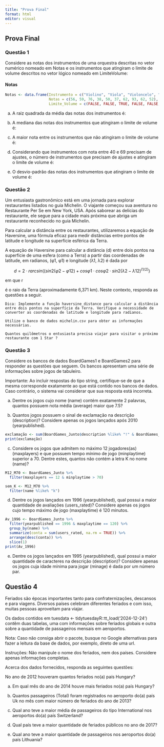 ```yaml
---
title: "Prova Final"
format: html
editor: visual
---
```


## Prova Final

### Questão 1

Considere as notas dos instrumentos de uma orquestra descritas no vetor numérico nomeado em Notas e os instrumentos que atingiram o limite de volume descritos no vetor lógico nomeado em LimiteVolume:

#### Notas

```r
Notas <- data.frame(Instrumento = c("Violino", "Viola", "Violoncelo", "Contrabaixo", "Flauta", "Clarinete", "Oboé", "Trompete", "Trombone", "Percussão"),
                    Notas = c(56, 59, 76, 38, 50, 37, 62, 93, 62, 52),
                    Limite_Volume = c(FALSE, FALSE, TRUE, FALSE, FALSE, FALSE, TRUE, TRUE, TRUE, FALSE))
```


a) A raiz quadrada da média das notas dos instrumentos é:

b) A mediana das notas dos instrumentos que atingiram o limite de volume é:

c) A maior nota entre os instrumentos que não atingiram o limite de volume é:

d) Considerando que instrumentos com nota entre 40 e 69 precisam de ajustes, o número de instrumentos que precisam de ajustes e atingiram o limite de volume é: 

e) O desvio-padrão das notas dos instrumentos que atingiram o limite de volume é:

### Questão 2

Um entusiasta gastronômico está em uma jornada para explorar restaurantes listados no guia Michelin. O viajante começou sua aventura no Restaurante Per Se em New York, USA. Após saborear as delícias do restaurante, ele segue para a cidade mais próxima que abriga um restaurante reconhecido no guia Michelin.

Para calcular a distância entre os restaurantes, utilizaremos a equação de Haversine, uma fórmula eficaz para medir distâncias entre pontos de latitude e longitude na superfície esférica da Terra.

A equação de Haversine para calcular a distância (d) entre dois pontos na superfície de uma esfera (como a Terra) a partir das coordenadas de latitude, em radianos, (φ1, φ1) e longitude (λ1, λ2) é dada por

$$
d=2⋅rarcsin((sin2(φ2−φ12)+cosφ1⋅cosφ2⋅sin2(λ2−λ12)^(1/2))
$$

em que r

é o raio da Terra (aproximadamente 6,371 km). Neste contexto, responda as questões a seguir.

    Dica: Implemente a função haversine_distance para calcular a distância entre dois pontos na superfície da Terra. Verifique a necessidade de converter as coordenadas de latitude e longitude para radianos.

    Utilize o banco de dados michelin.csv para obter as informações necessárias.

    Quantos quilômetros o entusiasta precisa viajar para visitar o próximo restaurante com 1 Star ?

### Questão 3

Considere os bancos de dados BoardGames1 e BoardGames2 para responder as questões que seguem. Os bancos apresentam uma série de informações sobre jogos de tabuleiro.

Importante: Ao incluir respostas do tipo string, certifique-se de que a mesma corresponde exatamente ao que está contido nos bancos de dados. Caso contrário, o sistema vai considerar que sua resposta está incorreta.

a) Dentre os jogos cujo nome (name) contém exatamente 2 palavras, quantos possuem nota média (average) maior que 7.5?

b) Quantos jogos possuem o sinal de exclamação na descrição (description)? Considere apenas os jogos lançados após 2010 (yearpublished).

```r
exclamação <- sum(BoardGames_Junto$description %like% "!" & BoardGames_Junto$yearpublished > 2010)
print(exclamação)
```

c) Considere os jogos que admitem no máximo 12 jogadores(as) (maxplayers) e que possuem tempo mínimo de jogo (minplaytime) superior a 70. Dentre estes, quantos não contém a letra K no nome (name)?

```r
M12_M70 <- BoardGames_Junto %>%
  filter(maxplayers == 12 & minplaytime > 70)

sem_K <- M12_M70 %>%
  filter(name %like% "k")
```


d) Dentre os jogos lançados em 1996 (yearpublished), qual possui a maior quantidade de avaliações (users_rated)? Considere apenas os jogos cujo tempo máximo de jogo (maxplaytime) é 120 minutos.

```r
Av_1996 <- BoardGames_Junto %>%
  filter(yearpublished == 1996 & maxplaytime == 120) %>%
  group_by(name) %>%
  summarize(conta = sum(users_rated, na.rm = TRUE)) %>%
  arrange(desc(conta)) %>%
  slice(1)
print(Av_1996)
```


e) Dentre os jogos lançados em 1995 (yearpublished), qual possui a maior quantidade de caracteres na descrição (description)? Considere apenas os jogos cuja idade mínima para jogar (minage) é dada por um número par.


## Questão 4

Feriados são épocas importantes tanto para confraternizações, descansos e para viagens. Diversos países celebram diferentes feriados e com isso, muitas pessoas aproveitam para viajar.

Os dados contidos em tuesdata <- tidytuesdayR::tt_load('2024-12-24') contêm duas tabelas, uma com informações sobre feriados globais e outra sobre a quantidade de passageiros mensais em aeroportos.

Nota: Caso não consiga abrir o pacote, busque no Google alternativas para fazer a leitura da base de dados, por exemplo, direto de uma url.

Instruções: Não manipule o nome dos feriados, nem dos países. Considere apenas informações completas.

Acerca dos dados fornecidos, responda as seguintes questões:

No ano de 2012 houveram quantos feriados no(a) país Hungary?

a) Em qual mês do ano de 2014 houve mais feriados no(a) país Hungary?

b) Quantos passageiros (Total) foram registrados no aeroporto do(a) país Uk no mês com maior número de feriados do ano de 2013?

c) Qual ano teve a maior média de passageiros do tipo International nos aeroportos do(a) país Switzerland?

d) Qual país teve a maior quantidade de feriados públicos no ano de 2017?

e) Qual ano teve a maior quantidade de passageiros nos aeroportos do(a) país Lithuania?